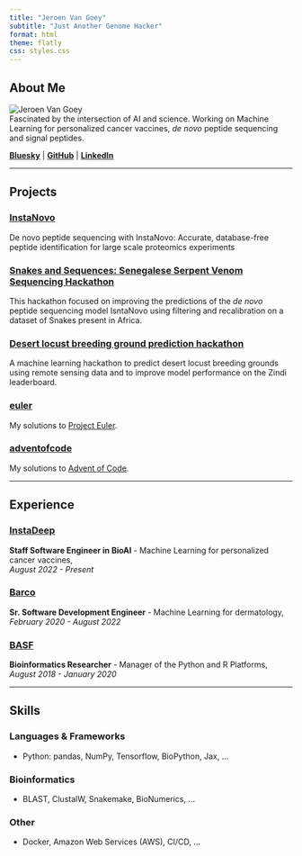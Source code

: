 ```yaml
---
title: "Jeroen Van Goey"
subtitle: "Just Another Genome Hacker"
format: html
theme: flatly
css: styles.css
---
```


<!-- Header Section -->

## About Me

<div class="header">
  <img src="images/jeroen.jpg" alt="Jeroen Van Goey" class="profile-pic" />
  <div class="header-text">
Fascinated by the intersection of AI and science. Working on Machine Learning for personalized cancer vaccines, <i>de novo</i> peptide sequencing and signal peptides.
  </div>
</div>

**[Bluesky](https://bsky.app/profile/jeroen.vangoey.be)** | **[GitHub](https://github.com/BioGeek)** | **[LinkedIn](https://linkedin.com/in/jeroenvangoey)**  


---

## Projects

### [InstaNovo](https://github.com/instadeepai/InstaNovo)
De novo peptide sequencing with InstaNovo: Accurate, database-free peptide identification for large scale proteomics experiments

### [Snakes and Sequences: Senegalese Serpent Venom Sequencing Hackathon](https://github.com/BioGeek/hackathon_indaba_senegal_2024/blob/main/starter_notebook.ipynb)
This hackathon focused on improving the predictions of the *de novo* peptide sequencing model IsntaNovo using filtering and recalibration on a dataset of Snakes present in Africa.

### [Desert locust breeding ground prediction hackathon](https://github.com/BioGeek/hackathon_indabaX_2024/blob/main/hackathon_beginner_notebook.ipynb)
A machine learning hackathon to predict desert locust breeding grounds using remote sensing data and to improve model performance on the Zindi leaderboard.

### [euler](https://github.com/BioGeek/euler)
My solutions to [Project Euler](https://projecteuler.net/).

### [adventofcode](https://github.com/BioGeek/adventofcode)
My solutions to [Advent of Code](https://adventofcode.com/).

---

## Experience
### [InstaDeep](https://www.instadeep.com/)
**Staff Software Engineer in BioAI** - Machine Learning for personalized cancer vaccines,  
_August 2022 - Present_

### [Barco]((https://www.barco.com/en))
**Sr. Software Development Engineer** - Machine Learning for dermatology,  
_February 2020 - August 2022_

### [BASF](https://basf.com/)
**Bioinformatics Researcher** - Manager of the Python and R Platforms,  
_August 2018 - January 2020_


---

## Skills
### Languages & Frameworks
- Python: pandas, NumPy, Tensorflow, BioPython, Jax, ...

### Bioinformatics
- BLAST, ClustalW, Snakemake, BioNumerics, ...

### Other
- Docker, Amazon Web Services (AWS), CI/CD, ...
